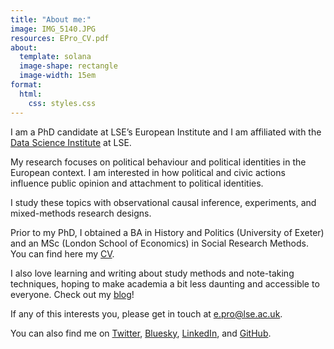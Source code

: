 ```yaml
---
title: "About me:"
image: IMG_5140.JPG
resources: EPro_CV.pdf
about: 
  template: solana
  image-shape: rectangle
  image-width: 15em
format:
  html:
    css: styles.css
---
```


I am a PhD candidate at LSE’s European Institute and I am affiliated with the [Data Science Institute](https://www.lse.ac.uk/DSI) at LSE.

My research focuses on political behaviour and political identities in the European context. I am interested in how political and civic actions influence public opinion and attachment to political identities.

I study these topics with observational causal inference, experiments, and mixed-methods research designs.

Prior to my PhD, I obtained a BA in History and Politics (University of Exeter) and an MSc (London School of Economics) in Social Research Methods. You can find here my [CV](EPro_CV.pdf){target="_blank"}.

I also love learning and writing about study methods and note-taking techniques, hoping to make academia a bit less daunting and accessible to everyone. Check out my [blog](https://elenapro.substack.com/){target="_blank"}!

If any of this interests you, please get in touch at [e.pro\@lse.ac.uk](mailto:e.pro@lse.ac.uk).

You can also find me on [Twitter](https://twitter.com/elenapro0){target="_blank"}, [Bluesky](https://bsky.app/profile/elenapro.bsky.social){target="_blank"}, [LinkedIn](https://www.linkedin.com/in/elena-pro-69a9a41a1/){target="_blank"}, and [GitHub](https://github.com/elena-pr){target="_blank"}.
